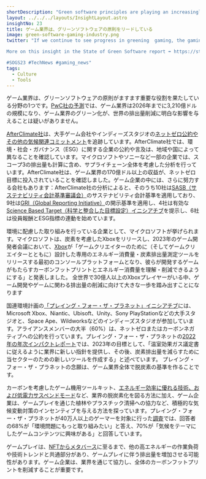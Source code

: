 ```yaml
---
shortDescription: "Green software principles are playing an increasingly significant role in the gaming industry."
layout: ../../../layouts/InsightLayout.astro
insightNo: 23
title: ゲーム業界は、グリーンソフトウェアの原則をリードしている
image: green-software-gaming-industry.png
twitter: "If we continue to see progress in greening  gaming, the gaming industry can have a demonstrable impact on reducing global #GHGemissions.

More on this insight in the State of Green Software report ➡️ https://stateof.greensoftware.foundation

#SOGS23 #TechNews #gaming_news"
tags:
  - Culture
  - Tools
---
```


ゲーム業界は、グリーンソフトウェアの原則がますます重要な役割を果たしている分野の1つです。[PwC社の予測](https://www.pwc.com/gx/en/industries/tmt/media/outlook/outlook-perspectives.html)では、ゲーム業界は2026年までに3,210億ドルの規模になり、ゲーム業界のグリーン化が、世界の排出量削減に明白な影響を与えることは疑いがありません。

[AfterClimate社](https://www.afterclimate.com.au/about)は、大手ゲーム会社やインディーズスタジオの[ネットゼロ公約やその他の気候関連コミットメント](https://www.afterclimate.com.au/net-zero-snapshots/net-zero-snapshot-2022?ref=gtg.benabraham.net)を追跡しています。AfterClimate社では、環境・社会・ガバナンス（ESG）に関する企業の公約や言及は、地域や国によって異なることを確認しています。マイクロソフトやソニーなど一部の企業では、スコープ3の排出量も計算に含め、サプライチェーン全体を考慮した分析を行っています。AfterClimate社は、ゲーム業界の170億ドル以上の収益が、ネットゼロ目標に投入されていることを確認しました。ゲーム企業の中には、さらに努力する会社もあります：AfterClimate社の分析によると、そのうち10社は[SASB（サステナビリティ会計基準審議会）](https://www.sustainablebizconsulting.com/services/sasb-reporting?utm_term=sasb%20standards&utm_campaign=CDP+Reporting&utm_source=adwords&utm_medium=ppc&hsa_acc=5625327721&hsa_cam=16513193214&hsa_grp=134260109437&hsa_ad=586671105342&hsa_src=g&hsa_tgt=kwd-1640279885038&hsa_kw=sasb%20standards&hsa_mt=b&hsa_net=adwords&hsa_ver=3&gad=1&gclid=Cj0KCQjwxYOiBhC9ARIsANiEIfYhxiCw7xNXhinZ7ikjm50QHcYSA6kMYzxLcMmDdz3QSQHmQ8CiOMAaArK1EALw_wcB)のサステナビリティ会計基準を適用しており、9社は[GRI（Global Reporting Initiative）](https://www.globalreporting.org/about-gri/)の開示基準を適用し、4社は有効な[Science Based Target（科学と整合した目標設定）イニシアチブ](https://sciencebasedtargets.org/)を提示し、6社は役員報酬とESG指標の連動を始めています。

環境に配慮した取り組みを行っている企業として、マイクロソフトが挙げられます。マイクロソフトは、炭素を考慮したXboxをリリースし、2023年のゲーム開発者会議において、[Xbox](https://learn.microsoft.com/en-us/gaming/sustainability/sustainability-overview)が「ゲームクリエイターのために（そしてゲームクリエイターとともに）設計した専用のエネルギー消費量・炭素排出量測定ツールをリリースする最初のコンソールプラットフォームとなり、彼らが開発するゲームがもたらすカーボンフットプリントとエネルギー消費量を理解・削減できるようにする」と発表しました。 全世界で30億人以上のXboxプレイヤーがいる中、ゲーム開発やゲームに関わる排出量の削減に向けて大きな一歩を踏み出すことになります

国連環境計画の[「プレイング・フォー・ザ・プラネット」イニシアチブ](https://playing4theplanet.org/)には、Microsoft Xbox、Niantic、Ubisoft、Unity、Sony PlayStationなどの大手スタジオと、Space Ape、Wildworksなどのインディーズスタジオが参加しています。アライアンスメンバーの大半（60%）は、ネットゼロまたはカーボンネガティブへの公約を行っています。プレイング・フォー・ザ・プラネットの[2022年の年次インパクトレポート](https://playing4theplanet.org/AIR)では、2023年の目標として、「温室効果ガス議定書に従えるように業界に新しい指針を提供し、その後、炭素排出量を減らすために当セクターのための新しいツールを作成する」と述べています。 プレイング・フォー・ザ・プラネットの念願は、ゲーム業界全体で脱炭素の基準を作ることです。

カーボンを考慮したゲーム機用ツールキット、[エネルギー効率に優れる技術、および低電力サスペンドモード](https://www.unep.org/news-and-stories/press-release/video-games-industry-levels-fight-against-climate-change)など、業界の脱炭素化を図る方法に加え、ゲーム企業は、ゲームプレイを通じた植林やプラスチック清掃への協力など、積極的な気候変動対策のインセンティブを与える方法を探っています。プレイング・フォー・ザ・プラネットが40万人以上のゲーマーを対象に行った[調査](https://9888fb1c876fc09a.azureedge.net/media/Playing4ThePlanet/Reports/PlayingForThePlanet_Report_2022_V17.pdf)では、回答者の68%が「環境問題にもっと取り組みたい」と答え、70%が「気候をテーマにしたゲームコンテンツに興味がある」と回答しています。

ゲームプレイは、[NFTからメタバース](https://www.ey.com/en_us/tmt/what-s-possible-for-the-gaming-industry-in-the-next-dimension/chapter-3-insights-on-the-metaverse-and-the-future-of-gaming)に至るまで、他の高エネルギーの作業負荷や技術トレンドと共通部分があり、ゲームプレイに伴う排出量を増加させる可能性があります。ゲーム企業は、業界を通じて協力し、全体のカーボンフットプリントを削減することが重要です。
